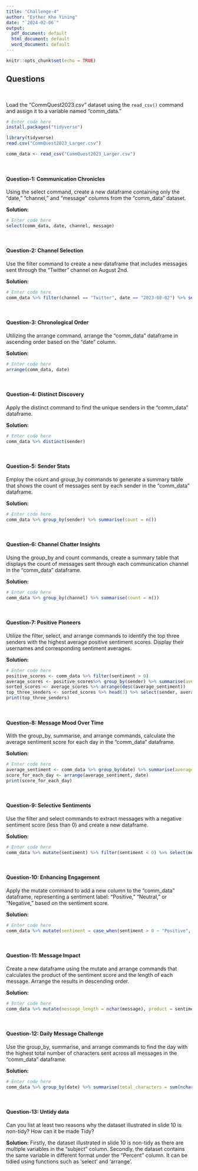 ```yaml
---
title: "Challenge-4"
author: "Esther Kho Yining"
date: "`2024-02-06`"
output: 
  pdf_document: default
  html_document: default
  word_document: default
---
```


```r
knitr::opts_chunk$set(echo = TRUE)
```

<style>
p.comment {
background-color: #DBDBDB;
padding: 10px;
border: 1px solid black;
margin-left: 25px;
border-radius: 5px;
font-style: italic;
}

</style>

## Questions
<br>

Load the "CommQuest2023.csv" dataset using the `read_csv()` command and assign it to a variable named "comm_data." 

```r
# Enter code here
install.packages("tidyverse")
```

```r
library(tidyverse)
read.csv("CommQuest2023_Larger.csv")
```

```r
comm_data <- read_csv("CommQuest2023_Larger.csv")
```
<br>


#### Question-1: Communication Chronicles

Using the select command, create a new dataframe containing only the "date," "channel," and "message" columns from the "comm_data" dataset.

**Solution:**

```r
# Enter code here
select(comm_data, date, channel, message)
```
<br>

#### Question-2: Channel Selection

Use the filter command to create a new dataframe that includes messages sent through the "Twitter" channel on August 2nd.

**Solution:**

```r
# Enter code here
comm_data %>% filter(channel == "Twitter", date == "2023-08-02") %>% select(date, channel, message)
```
<br>

#### Question-3: Chronological Order

Utilizing the arrange command, arrange the "comm_data" dataframe in ascending order based on the "date" column.

**Solution:**

```r
# Enter code here
arrange(comm_data, date)
```
<br>

#### Question-4: Distinct Discovery

Apply the distinct command to find the unique senders in the "comm_data" dataframe.

**Solution:**

```r
# Enter code here
comm_data %>% distinct(sender)
```
<br>

#### Question-5: Sender Stats

Employ the count and group_by commands to generate a summary table that shows the count of messages sent by each sender in the "comm_data" dataframe.

**Solution:**

```r
# Enter code here
comm_data %>% group_by(sender) %>% summarise(count = n())
```
<br>

#### Question-6: Channel Chatter Insights

Using the group_by and count commands, create a summary table that displays the count of messages sent through each communication channel in the "comm_data" dataframe.

**Solution:**

```r
# Enter code here
comm_data %>% group_by(channel) %>% summarise(count = n())
```
<br>

#### Question-7: Positive Pioneers

Utilize the filter, select, and arrange commands to identify the top three senders with the highest average positive sentiment scores. Display their usernames and corresponding sentiment averages.

**Solution:**

```r
# Enter code here
positive_scores <- comm_data %>% filter(sentiment > 0)
average_scores <- positive_scores%>% group_by(sender) %>% summarise(average_sentiment = mean(sentiment))
sorted_scores <- average_scores %>% arrange(desc(average_sentiment))
top_three_senders <- sorted_scores %>% head(3) %>% select(sender, average_sentiment)
print(top_three_senders)
```
<br>

#### Question-8: Message Mood Over Time

With the group_by, summarise, and arrange commands, calculate the average sentiment score for each day in the "comm_data" dataframe.

**Solution:**

```r
# Enter code here
average_sentiment <- comm_data %>% group_by(date) %>% summarise(average_sentiment = mean(sentiment))
score_for_each_day <- arrange(average_sentiment, date)
print(score_for_each_day)
```
<br>

#### Question-9: Selective Sentiments

Use the filter and select commands to extract messages with a negative sentiment score (less than 0) and create a new dataframe.

**Solution:**

```r
# Enter code here
comm_data %>% mutate(sentiment) %>% filter(sentiment < 0) %>% select(message, sentiment)
```
<br>

#### Question-10: Enhancing Engagement

Apply the mutate command to add a new column to the "comm_data" dataframe, representing a sentiment label: "Positive," "Neutral," or "Negative," based on the sentiment score.

**Solution:**

```r
# Enter code here
comm_data %>% mutate(sentiment = case_when(sentiment > 0 ~ "Positive", sentiment < 0 ~ "Negative", TRUE ~ "Neutral"))
```
<br>

#### Question-11: Message Impact

Create a new dataframe using the mutate and arrange commands that calculates the product of the sentiment score and the length of each message. Arrange the results in descending order.

**Solution:**

```r
# Enter code here
comm_data %>% mutate(message_length = nchar(message), product = sentiment * message_length) %>% arrange(desc(product))                      
```
<br>

#### Question-12: Daily Message Challenge

Use the group_by, summarise, and arrange commands to find the day with the highest total number of characters sent across all messages in the "comm_data" dataframe.

**Solution:**

```r
# Enter code here
comm_data %>% group_by(date) %>% summarise(total_characters = sum(nchar(message))) %>% arrange(desc(total_characters)) %>% slice(1)
```
<br>

#### Question-13: Untidy data

Can you list at least two reasons why the dataset illustrated in slide 10 is non-tidy? How can it be made Tidy?

**Solution:** Firstly, the dataset illustrated in slide 10 is non-tidy as there are multiple variables in the "subject" column. Secondly, the dataset contains the same variable in different format under the "Percent" column. It can be tidied using functions such as 'select' and 'arrange'.  